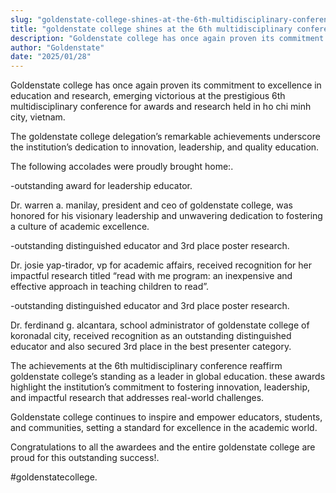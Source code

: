 ```yaml
---
slug: "goldenstate-college-shines-at-the-6th-multidisciplinary-conference-for-awards-and-research"
title: "goldenstate college shines at the 6th multidisciplinary conference for awards and research"
description: "Goldenstate college has once again proven its commitment to excellence in education and research, emerging..."
author: "Goldenstate"
date: "2025/01/28"
---
```


Goldenstate college has once again proven its commitment to excellence in education and research, emerging victorious at the prestigious 6th multidisciplinary conference for awards and research held in ho chi minh city, vietnam.

The goldenstate college delegation’s remarkable achievements underscore the institution’s dedication to innovation, leadership, and quality education.

The following accolades were proudly brought home:.

-outstanding award for leadership educator.

Dr. warren a. manilay, president and ceo of goldenstate college, was honored for his visionary leadership and unwavering dedication to fostering a culture of academic excellence.

-outstanding distinguished educator and 3rd place poster research.

Dr. josie yap-tirador, vp for academic affairs, received recognition for her impactful research titled “read with me program: an inexpensive and effective approach in teaching children to read”.

-outstanding distinguished educator and 3rd place poster research.

Dr. ferdinand g. alcantara, school administrator of goldenstate college of koronadal city, received recognition as an outstanding distinguished educator and also secured 3rd place in the best presenter category.

The achievements at the 6th multidisciplinary conference reaffirm goldenstate college’s standing as a leader in global education. these awards highlight the institution’s commitment to fostering innovation, leadership, and impactful research that addresses real-world challenges.

Goldenstate college continues to inspire and empower educators, students, and communities, setting a standard for excellence in the academic world.

Congratulations to all the awardees and the entire goldenstate college are proud for this outstanding success!.

#goldenstatecollege.